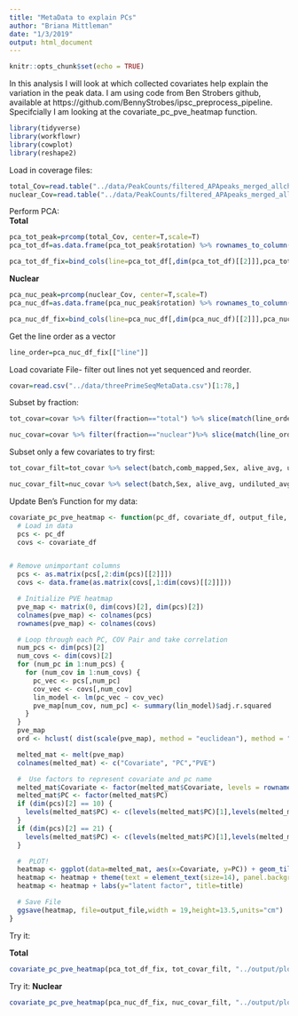 ```yaml
---
title: "MetaData to explain PCs"
author: "Briana Mittleman"
date: "1/3/2019"
output: html_document
---
```


```r
knitr::opts_chunk$set(echo = TRUE)
```

In this analysis I will look at which collected covariates help explain the variation in the peak data. I am using code from Ben Strobers github, available at https://github.com/BennyStrobes/ipsc_preprocess_pipeline. Specifcially I am looking at the covariate_pc_pve_heatmap function.  

```r
library(tidyverse)
library(workflowr)
library(cowplot)
library(reshape2)
```



Load in coverage files:  

```r
total_Cov=read.table("../data/PeakCounts/filtered_APApeaks_merged_allchrom_refseqGenes.Transcript_sm_quant.Total_fixed.fc", header=T, stringsAsFactors = F)[,7:45]
nuclear_Cov=read.table("../data/PeakCounts/filtered_APApeaks_merged_allchrom_refseqGenes.Transcript_sm_quant.Nuclear_fixed.fc", header=T, stringsAsFactors = F)[,7:45]
```


Perform PCA:  
**Total**
```r
pca_tot_peak=prcomp(total_Cov, center=T,scale=T)
pca_tot_df=as.data.frame(pca_tot_peak$rotation) %>% rownames_to_column(var="lib") %>% select(1:11) %>% mutate(line=substr(lib,2,6))

pca_tot_df_fix=bind_cols(line=pca_tot_df[,dim(pca_tot_df)[[2]]],pca_tot_df[,3:dim(pca_tot_df)[[2]]-1])
```
**Nuclear**  
```r
pca_nuc_peak=prcomp(nuclear_Cov, center=T,scale=T)
pca_nuc_df=as.data.frame(pca_nuc_peak$rotation) %>% rownames_to_column(var="lib") %>% select(1:11) %>% mutate(line=substr(lib,2,6))

pca_nuc_df_fix=bind_cols(line=pca_nuc_df[,dim(pca_nuc_df)[[2]]],pca_nuc_df[,3:dim(pca_nuc_df)[[2]]-1])
```

Get the line order as a vector  

```r
line_order=pca_nuc_df_fix[["line"]]
```

Load covariate File- filter out lines not yet sequenced and reorder. 

```r
covar=read.csv("../data/threePrimeSeqMetaData.csv")[1:78,]
```

Subset by fraction:  

```r
tot_covar=covar %>% filter(fraction=="total") %>% slice(match(line_order, line))

nuc_covar=covar %>% filter(fraction=="nuclear")%>% slice(match(line_order, line))
```

Subset only a few covariates to try first:  
```r
tot_covar_filt=tot_covar %>% select(batch,comb_mapped,Sex, alive_avg, undiluted_avg, cycles)

nuc_covar_filt=nuc_covar %>% select(batch,Sex, alive_avg, undiluted_avg, cycles)
```


Update Ben's Function for my data:
```r
covariate_pc_pve_heatmap <- function(pc_df, covariate_df, output_file, title) {
  # Load in data
  pcs <- pc_df
  covs <- covariate_df


# Remove unimportant columns
  pcs <- as.matrix(pcs[,2:dim(pcs)[[2]]])
  covs <- data.frame(as.matrix(covs[,1:dim(covs)[[2]]]))

  # Initialize PVE heatmap
  pve_map <- matrix(0, dim(covs)[2], dim(pcs)[2])
  colnames(pve_map) <- colnames(pcs)
  rownames(pve_map) <- colnames(covs)

  # Loop through each PC, COV Pair and take correlation
  num_pcs <- dim(pcs)[2]
  num_covs <- dim(covs)[2]
  for (num_pc in 1:num_pcs) {
    for (num_cov in 1:num_covs) {
      pc_vec <- pcs[,num_pc]
      cov_vec <- covs[,num_cov]
      lin_model <- lm(pc_vec ~ cov_vec)
      pve_map[num_cov, num_pc] <- summary(lin_model)$adj.r.squared
    }
  }
  pve_map
  ord <- hclust( dist(scale(pve_map), method = "euclidean"), method = "ward.D" )$order

  melted_mat <- melt(pve_map)
  colnames(melted_mat) <- c("Covariate", "PC","PVE")

  #  Use factors to represent covariate and pc name
  melted_mat$Covariate <- factor(melted_mat$Covariate, levels = rownames(pve_map)[ord])
  melted_mat$PC <- factor(melted_mat$PC)
  if (dim(pcs)[2] == 10) {
    levels(melted_mat$PC) <- c(levels(melted_mat$PC)[1],levels(melted_mat$PC)[3:10],levels(melted_mat$PC)[2])
  }
  if (dim(pcs)[2] == 21) {
    levels(melted_mat$PC) <- c(levels(melted_mat$PC)[1],levels(melted_mat$PC)[12],levels(melted_mat$PC)[15:21],levels(melted_mat$PC)[2:11], levels(melted_mat$PC)[13:14])
  }

  #  PLOT!
  heatmap <- ggplot(data=melted_mat, aes(x=Covariate, y=PC)) + geom_tile(aes(fill=PVE)) + scale_fill_gradient2(midpoint=-.05, guide="colorbar")
  heatmap <- heatmap + theme(text = element_text(size=14), panel.background = element_blank(), axis.text.x = element_text(angle = 90, vjust=.5))
  heatmap <- heatmap + labs(y="latent factor", title=title)

  # Save File
  ggsave(heatmap, file=output_file,width = 19,height=13.5,units="cm")
}
```


Try it:  

**Total**

```r
covariate_pc_pve_heatmap(pca_tot_df_fix, tot_covar_filt, "../output/plots/TotalCovariatesagainstPCs.39ind.png", "Total Covariates")
```


Try it:
**Nuclear**  


```r
covariate_pc_pve_heatmap(pca_nuc_df_fix, nuc_covar_filt, "../output/plots/NuclearCovariatesagainstPCs.39ind.png", "Nuclear Covariates")

```


